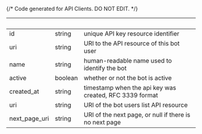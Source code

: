 {/* Code generated for API Clients. DO NOT EDIT. */}

| &nbsp;        | &nbsp;  | &nbsp;                                                  |
| ------------- | ------- | ------------------------------------------------------- |
| id            | string  | unique API key resource identifier                      |
| uri           | string  | URI to the API resource of this bot user                |
| name          | string  | human-readable name used to identify the bot            |
| active        | boolean | whether or not the bot is active                        |
| created_at    | string  | timestamp when the api key was created, RFC 3339 format |
| uri           | string  | URI of the bot users list API resource                  |
| next_page_uri | string  | URI of the next page, or null if there is no next page  |
